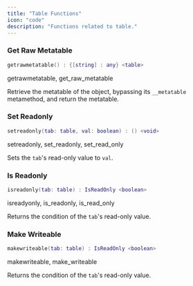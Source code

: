 ```yaml
---
title: "Table Functions"
icon: "code"
description: "Functions related to table."
---
```


### Get Raw Metatable

```lua
getrawmetatable() : {[string] : any} <table>
```

<Info>
  getrawmetatable, get_raw_metatable
</Info>

Retrieve the metatable of the object, bypassing its `__metatable` metamethod, and return the metatable.

### Set Readonly

```lua
setreadonly(tab: table, val: boolean) : () <void>
```

<Info>
  setreadonly, set_readonly, set_read_only
</Info>

Sets the `tab`'s read-only value to `val`.

### Is Readonly

```lua
isreadonly(tab: table) : IsReadOnly <boolean>
```

<Info>
  isreadyonly, is_readonly, is_read_only
</Info>

Returns the condition of the `tab`'s read-only value.

### Make Writeable

```lua
makewriteable(tab: table) : IsReadOnly <boolean>
```

<Info>
  makewriteable, make_writeable
</Info>

Returns the condition of the `tab`'s read-only value.